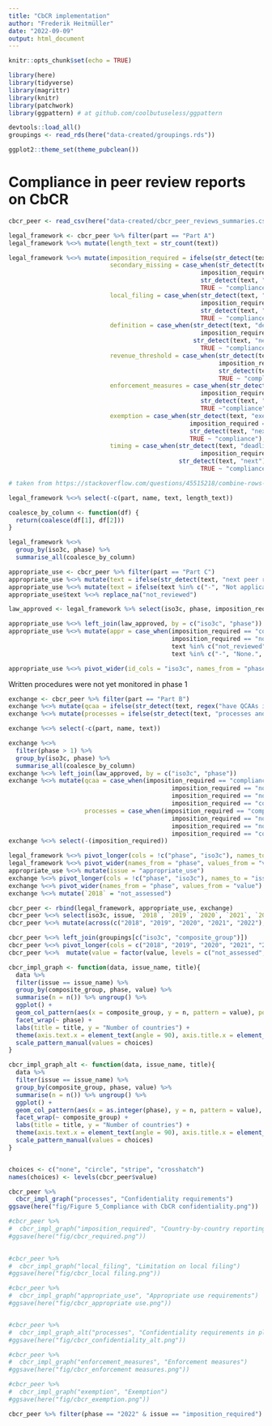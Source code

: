 ```yaml
---
title: "CbCR implementation"
author: "Frederik Heitmüller"
date: "2022-09-09"
output: html_document
---
```


```r
knitr::opts_chunk$set(echo = TRUE)

library(here)
library(tidyverse)
library(magrittr)
library(knitr)
library(patchwork)
library(ggpattern) # at github.com/coolbutuseless/ggpattern

devtools::load_all()
groupings <- read_rds(here("data-created/groupings.rds"))

ggplot2::theme_set(theme_pubclean())

```



# Compliance in peer review reports on CbCR

```r
cbcr_peer <- read_csv(here("data-created/cbcr_peer_reviews_summaries.csv"))

legal_framework <- cbcr_peer %>% filter(part == "Part A")
legal_framework %<>% mutate(length_text = str_count(text))

legal_framework %<>% mutate(imposition_required = ifelse(str_detect(text, "CbC filing requirement|CbC requirement|finalise|finalize|impose and enforce CbC") & length_text < 400, "non_compliance", "compliance"),
                            secondary_missing = case_when(str_detect(text, "CbC filing requirement|CbC requirement|finalise|finalize") & length_text > 400 & imposition_required == "compliance" ~ "non_compliance", 
                                                     imposition_required == "non_compliance" ~ "law_not_in_place",
                                                     str_detect(text, "next") ~ "not_assessed",
                                                     TRUE ~ "compliance"),
                            local_filing = case_when(str_detect(text, "local filing") & imposition_required == "compliance" ~ "non_compliance", 
                                                     imposition_required == "non_compliance" ~ "law_not_in_place",
                                                     str_detect(text, "next") ~ "not_assessed",
                                                     TRUE ~ "compliance"),
                            definition = case_when(str_detect(text, "definition") & imposition_required == "compliance" ~ "non_compliance", 
                                                     imposition_required == "non_compliance" ~ "law_not_in_place",
                                                   str_detect(text, "next") ~ "not_assessed",
                                                     TRUE ~ "compliance"),
                            revenue_threshold = case_when(str_detect(text, "threshold") & imposition_required == "compliance" ~ "non_compliance", 
                                                          imposition_required == "non_compliance" ~ "law_not_in_place",
                                                          str_detect(text, "next") ~ "not_assessed",
                                                          TRUE ~ "compliance"),
                            enforcement_measures = case_when(str_detect(text, "enforcement measures|enforcement provisions|enforce compliance") & imposition_required == "compliance" ~ "non_compliance", 
                                                     imposition_required == "non_compliance" ~ "law_not_in_place",
                                                     str_detect(text, "next") ~ "not_assessed",
                                                     TRUE ~"compliance"),
                            exemption = case_when(str_detect(text, "exemption") & imposition_required == "compliance" ~ "non_compliance", 
                                                  imposition_required == "non_compliance" ~ "law_not_in_place",
                                                  str_detect(text, "next") ~ "not_assessed",
                                                  TRUE ~ "compliance"),
                            timing = case_when(str_detect(text, "deadline|later than") & imposition_required == "compliance" ~ "non_compliance", 
                                                     imposition_required == "non_compliance" ~ "law_not_in_place",
                                               str_detect(text, "next") ~ "not_assessed",
                                                     TRUE ~ "compliance"))

# taken from https://stackoverflow.com/questions/45515218/combine-rows-in-data-frame-containing-na-to-make-complete-row

legal_framework %<>% select(-c(part, name, text, length_text))

coalesce_by_column <- function(df) {
  return(coalesce(df[1], df[2]))
}

legal_framework %<>%
  group_by(iso3c, phase) %>%
  summarise_all(coalesce_by_column)

```


```r
appropriate_use <- cbcr_peer %>% filter(part == "Part C")
appropriate_use %<>% mutate(text = ifelse(str_detect(text, "next peer review report"), "not_reviewed", text)) 
appropriate_use %<>% mutate(text = ifelse(text %in% c("-", "Not applicable.", "None.", "not_reviewed", "Not reviewed."), text, "yes"))
appropriate_use$text %<>% replace_na("not_reviewed")

law_approved <- legal_framework %>% select(iso3c, phase, imposition_required)

appropriate_use %<>% left_join(law_approved, by = c("iso3c", "phase"))
appropriate_use %<>% mutate(appr = case_when(imposition_required == "compliance" & text == "yes" ~ "non_compliance",
                                             imposition_required == "non_compliance" ~ "law_not_in_place",
                                             text %in% c("not_reviewed", "Not reviewed.") ~ "not_assessed",
                                             text %in% c("-", "None.", "Not applicable.") ~ "compliance"))

appropriate_use %<>% pivot_wider(id_cols = "iso3c", names_from = "phase", values_from = "appr")

```



Written procedures were not yet monitored in phase 1
```r
exchange <- cbcr_peer %>% filter(part == "Part B")
exchange %<>% mutate(qcaa = ifelse(str_detect(text, regex("have QCAAs in effect|Qualifying Competent Authority agreements in effect", ignore_case = TRUE)), "yes", NA))
exchange %<>% mutate(processes = ifelse(str_detect(text, "processes and written procedures|processes or written procedures"), "yes", NA))

exchange %<>% select(-c(part, name, text))

exchange %<>%
  filter(phase > 1) %>% 
  group_by(iso3c, phase) %>%
  summarise_all(coalesce_by_column)
exchange %<>% left_join(law_approved, by = c("iso3c", "phase"))
exchange %<>% mutate(qcaa = case_when(imposition_required == "compliance" & qcaa == "yes" ~ "non_compliance",
                                             imposition_required == "non_compliance" & qcaa == "yes" ~ "law_not_in_place",
                                             imposition_required == "non_compliance" & is.na(qcaa) ~ "law_not_in_place",
                                             imposition_required == "compliance" & is.na(qcaa) ~ "compliance"),
                     processes = case_when(imposition_required == "compliance" & processes == "yes" ~ "non_compliance",
                                             imposition_required == "non_compliance" & processes == "yes" ~ "law_not_in_place",
                                             imposition_required == "non_compliance" & is.na(processes) ~ "law_not_in_place",
                                             imposition_required == "compliance" & is.na(processes) ~ "compliance"))
exchange %<>% select(-(imposition_required))

```



```r

legal_framework %<>% pivot_longer(cols = !c("phase", "iso3c"), names_to = "issue")
legal_framework %<>% pivot_wider(names_from = "phase", values_from = "value")
appropriate_use %<>% mutate(issue = "appropriate_use")
exchange %<>% pivot_longer(cols = !c("phase", "iso3c"), names_to = "issue", values_to = "value")
exchange %<>% pivot_wider(names_from = "phase", values_from = "value")
exchange %<>% mutate(`2018` = "not_assessed")

cbcr_peer <- rbind(legal_framework, appropriate_use, exchange)
cbcr_peer %<>% select(iso3c, issue, `2018`, `2019`, `2020`, `2021`, `2022`)
cbcr_peer %<>% mutate(across(c("2018", "2019", "2020", "2021", "2022"), ~ replace_na(.x, "not_assessed")))
```


```r
cbcr_peer %<>% left_join(groupings[c("iso3c", "composite_group")])
cbcr_peer %<>% pivot_longer(cols = c("2018", "2019", "2020", "2021", "2022"), names_to = "phase", values_to = "value") 
cbcr_peer %<>%  mutate(value = factor(value, levels = c("not_assessed", "law_not_in_place", "non_compliance", "compliance")))

cbcr_impl_graph <- function(data, issue_name, title){
  data %>% 
  filter(issue == issue_name) %>%
  group_by(composite_group, phase, value) %>% 
  summarise(n = n()) %>% ungroup() %>% 
  ggplot() + 
  geom_col_pattern(aes(x = composite_group, y = n, pattern = value), position = "stack", fill = "white", colour = "black") + 
  facet_wrap(~ phase) +
  labs(title = title, y = "Number of countries") +
  theme(axis.text.x = element_text(angle = 90), axis.title.x = element_blank()) +
  scale_pattern_manual(values = choices)
}

cbcr_impl_graph_alt <- function(data, issue_name, title){
  data %>% 
  filter(issue == issue_name) %>%
  group_by(composite_group, phase, value) %>% 
  summarise(n = n()) %>% ungroup() %>% 
  ggplot() + 
  geom_col_pattern(aes(x = as.integer(phase), y = n, pattern = value), position = "stack", fill = "white", colour = "black") + 
  facet_wrap(~ composite_group) +
  labs(title = title, y = "Number of countries") +
  theme(axis.text.x = element_text(angle = 90), axis.title.x = element_blank()) +
  scale_pattern_manual(values = choices)
}


choices <- c("none", "circle", "stripe", "crosshatch")
names(choices) <- levels(cbcr_peer$value)

cbcr_peer %>% 
  cbcr_impl_graph("processes", "Confidentiality requirements")
ggsave(here("fig/Figure 5_Compliance with CbCR confidentiality.png"))

#cbcr_peer %>% 
#  cbcr_impl_graph("imposition_required", "Country-by-country reporting legislation in place")
#ggsave(here("fig/cbcr_required.png"))

  
#cbcr_peer %>% 
#  cbcr_impl_graph("local_filing", "Limitation on local filing")
#ggsave(here("fig/cbcr_local filing.png"))

#cbcr_peer %>% 
#  cbcr_impl_graph("appropriate_use", "Appropriate use requirements")
#ggsave(here("fig/cbcr_appropriate use.png"))


#cbcr_peer %>% 
#  cbcr_impl_graph_alt("processes", "Confidentiality requirements in place")
#ggsave(here("fig/cbcr_confidentiality_alt.png"))

#cbcr_peer %>% 
#  cbcr_impl_graph("enforcement_measures", "Enforcement measures")
#ggsave(here("fig/cbcr_enforcement measures.png"))

#cbcr_peer %>% 
#  cbcr_impl_graph("exemption", "Exemption")
#ggsave(here("fig/cbcr_exemption.png"))

cbcr_peer %>% filter(phase == "2022" & issue == "imposition_required") %>% group_by(value) %>% summarise(n = n())


```
